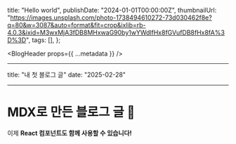   title: "Hello world",
  publishDate: "2024-01-01T00:00:00Z",
  thumbnailUrl:
    "https://images.unsplash.com/photo-1738494610272-73d030462f8e?q=80&w=3087&auto=format&fit=crop&ixlib=rb-4.0.3&ixid=M3wxMjA3fDB8MHxwaG90by1wYWdlfHx8fGVufDB8fHx8fA%3D%3D",
  tags: [],
};

<BlogHeader props={{ ...metadata }} />

---

title: "내 첫 블로그 글"
date: "2025-02-28"

---

# MDX로 만든 블로그 글 🚀

이제 **React 컴포넌트도 함께 사용할 수 있습니다!**
